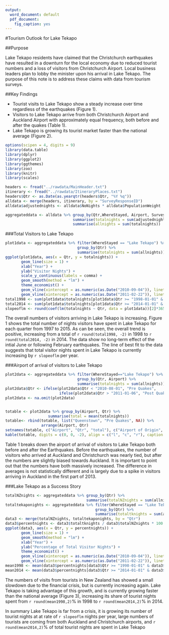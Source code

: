 ---
output:
  word_document: default
  pdf_document:
    fig_caption: yes
---
#Tourism Outlook for Lake Tekapo

##Purpose

Lake Tekapo residents have claimed that the Christchurch earthquakes have resulted in a downturn for the local economy due to reduced tourist numbers and a loss of visitors from Christchurch Airport. Local business leaders plan to lobby the minister upon his arrival in Lake Tekapo. The purpose of this note is to address these claims with data from tourism surveys.

##Key Findings

* Tourist visits to Lake Tekapo show a steady increase over time regardless of the earthquakes (Figure 1). 
* Visitors to Lake Tekapo arrive from both Christchurch Airport and Auckland Airport with approximately equal frequency, both before and after the quakes (Table 1).
* Lake Tekapo is growing its tourist market faster than the national average (Figure 2).

```{r libraryload, echo=FALSE, warning=FALSE, message=FALSE}
options(scipen = 4, digits = 9)
library(data.table)
library(dplyr)
library(ggplot2)
library(ggthemes)
library(zoo)
library(knitr)
library(scales)
```

```{r dataload, echo=FALSE, warning=FALSE, message=FALSE}
headers <- fread("../rawdata/MainHeader.txt")
itinerary <- fread("../rawdata/ItineraryPlaces.txt")
headers$Qtr <- as.Date(as.yearqtr(headers$Qtr, "%Y %q"))
alldata <- merge(headers, itinerary, by = "SurveyResponseID")
alldata$adjustednights <- alldata$NoNights * alldata$PopulationWeight
```

```{r aggregatedata, echo=FALSE}
aggregateddata <- alldata %>% group_by(Qtr,WhereStayed, Airport, SurveyResponseID) %>%
                              summarise(totalnights = sum(adjustednights)) %>%
                              summarise(allnights = sum(totalnights))
```

###Total Visitors to Lake Tekapo

```{r graphtektotal, fig.height=3, echo=FALSE, warning=FALSE, message=FALSE, fig.width=7, fig.cap = "Total Visitor Nights in Lake Tekapo. The two major Christchurch earthquakes are marked by red lines."}
plot1data <- aggregateddata %>% filter(WhereStayed == "Lake Tekapo") %>%
                                group_by(Qtr) %>%
                                summarise(totalnights = sum(allnights))
ggplot(plot1data, aes(x = Qtr, y = totalnights)) +
       geom_line(size = 1) +
       xlab("Year") +
       ylab("Visitor Nights") +
       scale_y_continuous(labels = comma) +
       geom_smooth(method = "lm") +
       theme_economist() +
       geom_vline(xintercept = as.numeric(as.Date("2010-09-04")), linetype = "longdash", col = "red") +
       geom_vline(xintercept = as.numeric(as.Date("2011-02-22")), linetype = "longdash", col = "red")
total1998 <- sum(plot1data$totalnights[plot1data$Qtr >= "1998-01-01" & plot1data$Qtr < "1999-01-01"])
total2014 <- sum(plot1data$totalnights[plot1data$Qtr >= "2014-01-01" & plot1data$Qtr < "2015-01-01"])
slopeoflm <- round(coef(lm(totalnights ~ Qtr, data = plot1data))[2]*365, -2)
```

The overall numbers of visitors arriving in Lake Tekapo is increasing. Figure 1 shows the total number of nights visitors have spent in Lake Tekapo for each quarter from 1997 to 2015. As can be seen, the overall trend is positive, increasing from a total of `r round(total1998, -2)` in 1998 to `r round(total2014, -2)` in 2014. The data show no long-term effect of the intial June or following  February earthquakes. The line of best fit to the data suggests that total visitor nights spent in Lake Tekapo is currently increasing by `r slopeoflm` per year. 

\newpage

###Airport of arrival of visitors to Lake Tekapo

```{r tablebyairport, echo=FALSE, warning=FALSE, message=FALSE}
plot2data <- aggregateddata %>% filter(WhereStayed=="Lake Tekapo") %>%
                                group_by(Qtr, Airport) %>%
                                summarise(totalnights = sum(allnights))
plot2data$Qtr <- ifelse(plot2data$Qtr < "2010-08-01", "Pre Quakes",
                        ifelse(plot2data$Qtr > "2011-01-06", "Post Quakes", NA))
plot2data <- na.omit(plot2data)                    


totable <- plot2data %>% group_by(Airport, Qtr) %>%
                   summarise(total = mean(totalnights))
totable<- rbind(totable, list("Queenstown", "Pre Quakes", NA)) %>%
                arrange(Airport, Qtr)
setnames(totable, c("Airport", "Qtr", "total"), c("Airport of Origin", "Timing", "Total Nights Stayed"))
kable(totable, digits = c(0, 0, -2), align = c("l", "c", "r"), caption = "Average Nights Stayed in Lake Tekapo by Airport of Origin")
```

Table 1 breaks down the airport of arrival of visitors to Lake Tekapo both before and after the Earthquakes. Before the earthquakes, the number of visitors who arrived at Auckland and Christchurch was nearly tied, but after the numbers are slightly biased towards Auckland. It is important to point out that the numbers have both massively increased. The difference in averages is not statistically different and is largely due to a spike in visitors arriving in Auckland in the first part of 2013.




###Lake Tekapo as a Success Story

```{r proportionbytime, echo=FALSE, warning=FALSE, fig.height=3, fig.width=7, fig.cap = "Percentage of Total New Zealand Visitor Nights Spent in Lake Tekapo"}
totalNZnights <- aggregateddata %>% group_by(Qtr) %>%
                                    summarise(totalNZnights = sum(allnights))
totaltekaponights <- aggregateddata %>% filter(WhereStayed == "Lake Tekapo") %>%
                                        group_by(Qtr) %>%
                                        summarise(totaltknights = sum(allnights))
data3 <- merge(totalNZnights, totaltekaponights, by = "Qtr") 
data3$percentnights <- data3$totaltknights / data3$totalNZnights * 100
ggplot(data3, aes(x = Qtr, y = percentnights)) +
       geom_line(size = 1) +
       geom_smooth(method = "lm") +
       xlab("Year") +
       ylab("Percentage of Total Visitor Nights") +
       theme_economist() +
       geom_vline(xintercept = as.numeric(as.Date("2010-09-04")), linetype = "longdash", col = "red") +
       geom_vline(xintercept = as.numeric(as.Date("2011-02-22")), linetype = "longdash", col = "red")
mean1998 <- mean(data3$percentnights[data3$Qtr >= "1998-01-01" & data3$Qtr < "1999-01-01"])
mean2014 <- mean(data3$percentnights[data3$Qtr >= "2014-01-01" & data3$Qtr < "2015-01-01"])
```

The numbers of visits from tourists in New Zealand has showed a small slowdown due to the financial crisis, but is currently increasing again. Lake Tekapo is taking advantage of this growth, and is currently growing faster than the national average (Figure 3), increasing its share of tourist nights spent from `r round(mean1998,2)`% in 1998 to `r round(mean2014,2)`% in 2014. 

In summary Lake Tekapo is far from a crisis, it is growing its number of tourist nights at at rate of `r slopeoflm` nights per year, large numbers of tourists are coming from both Auckland and Christchurch airports, and `r round(mean2014,2)`% of total tourist nights are spent in Lake Tekapo